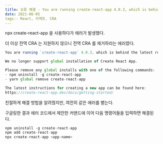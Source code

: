 ```yaml
---
title: 오류 해결 - You are running create-react-app 4.0.3, which is behind the latest release (5.0.0)
date: 2021-06-05
tags:- React, 리액트. CRA
---
```


npx create-react-app 을 사용하다가 에러가 발생했다.

더 이상 전역 CRA 는 지원하지 않으니 전역 CRA 를 제거하라는 에러였다.

```jsx
You are running `create-react-app` 4.0.3, which is behind the latest release (5.0.0).

We no longer support global installation of Create React App.

Please remove any global installs with one of the following commands:
- npm uninstall -g create-react-app
- yarn global remove create-react-app

The latest instructions for creating a new app can be found here:
https://create-react-app.dev/docs/getting-started/
```

친절하게 해결 방법을 알려줬지만, 여전히 같은 에러를 뱉는다.

구글링한 결과 에러 코드에서 제안한 커맨드에 이어 다음 명령어들을 입력하면 해결된다.

```jsx
npm uninstall -g create-react-app
npm add create-react-app
npx create-react-app <app-name>
```
